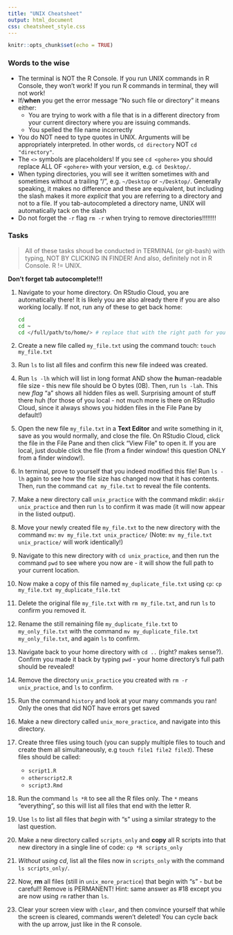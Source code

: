 ```yaml
---
title: "UNIX Cheatsheet"
output: html_document
css: cheatsheet_style.css
---
```


```r
knitr::opts_chunk$set(echo = TRUE)
```

### Words to the wise

+ The terminal is NOT the R Console. If you run UNIX commands in R Console, they won't work! If you run R commands in terminal, they will not work!
+ If/**when** you get the error message "No such file or directory" it means either:
	+ You are trying to work with a file that is in a different directory from your current directory where you are issuing commands.
	+ You spelled the file name incorrectly
+ You do NOT need to type quotes in UNIX. Arguments will be appropriately interpreted. In other words, `cd directory` NOT `cd "directory"`.
+ The `<>` symbols are placeholders! If you see `cd <gohere>` you should replace ALL OF `<gohere>` with your version, e.g. `cd Desktop/`.
+ When typing directories, you will see it written sometimes with and sometimes without a trailing "/", e.g. `~/Desktop` or `~/Desktop/`. Generally speaking, it makes no difference and these are equivalent, but including the slash makes it more _explicit_ that you are referring to a directory and not to a file. If you tab-autocompleted a directory name, UNIX will automatically tack on the slash
+ Do not forget the `-r` flag `rm -r` when trying to remove directories!!!!!!!!



### Tasks

> All of these tasks shoud be conducted in TERMINAL (or git-bash) with typing, NOT BY CLICKING IN FINDER! And also, definitely not in R Console. R != UNIX.

**Don't forget tab autocomplete!!!**

1. Navigate to your home directory. On RStudio Cloud, you are automatically there! It is likely you are also already there if you are also working locally. If not, run any of these to get back home:

	```bash
	cd
	cd ~
	cd </full/path/to/home/> # replace that with the right path for you!
	```

2. Create a new file called `my_file.txt` using the command touch: `touch my_file.txt`

3. Run `ls` to list all files and confirm this new file indeed was created.

4. Run `ls -lh` which will list in long format AND show the **h**uman-readable file size - this new file should be O bytes (0B). Then, run `ls -lah`. This new *flag* "a" shows all hidden files as well. Surprising amount of stuff there huh (for those of you local - not much more is there on RStudio Cloud, since it always shows you hidden files in the File Pane by default!)

5. Open the new file `my_file.txt` in a **Text Editor** and write something in it, save as you would normally, and close the file. On RStudio Cloud, click the file in the File Pane and then click "View File" to open it. If you are local, just double click the file (from a finder window! this question ONLY from a finder window!).

6. In terminal, prove to yourself that you indeed modified this file! Run `ls -lh` again to see how the file size has changed now that it has contents. Then, run the command `cat my_file.txt` to reveal the file contents.

7. Make a new directory call `unix_practice` with the command mkdir: `mkdir unix_practice` and then run `ls` to confirm it was made (it will now appear in the listed output).

8. Move your newly created file `my_file.txt` to the new directory with the command `mv`: `mv my_file.txt unix_practice/` (Note: `mv my_file.txt unix_practice/` will work identically!)

9. Navigate to this new directory with `cd unix_practice`, and then run the command `pwd` to see where you now are - it will show the full path to your current location.

10. Now make a copy of this file named `my_duplicate_file.txt` using `cp`: `cp my_file.txt my_duplicate_file.txt`

11. Delete the original file `my_file.txt` with `rm my_file.txt`, and run `ls` to confirm you removed it.

11. Rename the still remaining file `my_duplicate_file.txt` to `my_only_file.txt` with the command `mv my_duplicate_file.txt my_only_file.txt`, and again `ls` to confirm.

12. Navigate back to your home directory with `cd ..` (right? makes sense?). Confirm you made it back by typing `pwd` - your home directory's full path should be revealed!

13. Remove the directory `unix_practice` you created with `rm -r unix_practice`, and `ls` to confirm.

14. Run the command `history` and look at your many commands you ran! Only the ones that did NOT have errors get saved

15. Make a new directory called `unix_more_practice`, and navigate into this directory.

16. Create three files using touch (you can supply multiple files to touch and create them all simultaneously, e.g `touch file1 file2 file3`). These files should be called: 
	+ `script1.R`
	+ `otherscript2.R`
	+ `script3.Rmd`

17. Run the command `ls *R` to see all the R files only. The `*` means "everything", so this will list all files that end with the letter R. 

18. Use `ls` to list all files that *begin* with "s" using a similar strategy to the last question.

19. Make a new directory called `scripts_only` and **copy** all R scripts into that new directory in a single line of code: `cp *R scripts_only`

20. *Without using cd*, list all the files now in `scripts_only` with the command `ls scripts_only/`. 

21. Now, **rm** all files (still in `unix_more_practice`) that begin with "s" - but be careful!! Remove is PERMANENT! Hint: same answer as #18 except you are now using `rm` rather than `ls`.

22. Clear your screen view with `clear`, and then convince yourself that while the screen is cleared, commands weren't deleted! You can cycle back with the up arrow, just like in the R console.


